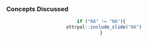 


### Concepts Discussed

<center>

```r
if ("NA" != "NA"){
  ottrpal::include_slide("NA")
}
```

</center>
